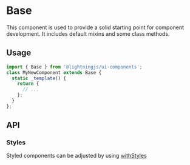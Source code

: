 
# Base

This component is used to provide a solid starting point for component development. It includes default mixins and some class methods.

## Usage


```js
import { Base } from '@lightningjs/ui-components';
class MyNewComponent extends Base {
  static _template() {
    return {
      // ...
    };
  }
};
```

## API

### Styles

Styled components can be adjusted by using [withStyles](?path=/docs/mixins-withstyles--basic)